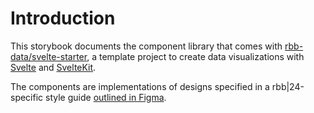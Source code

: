 
<Meta title="Introduction" />

# Introduction

This storybook documents the component library that comes with
[rbb-data/svelte-starter](https://github.com/rbb-data/svelte-starter),
a template project to create data visualizations with [Svelte](https://svelte.dev/)
and [SvelteKit](https://kit.svelte.dev/).

The components are implementations
of designs specified in a rbb|24-specific style guide
[outlined in Figma](https://www.figma.com/file/ADz4iyImo9ikFlsNaOX6MU/Datenteam-Styleguide).
